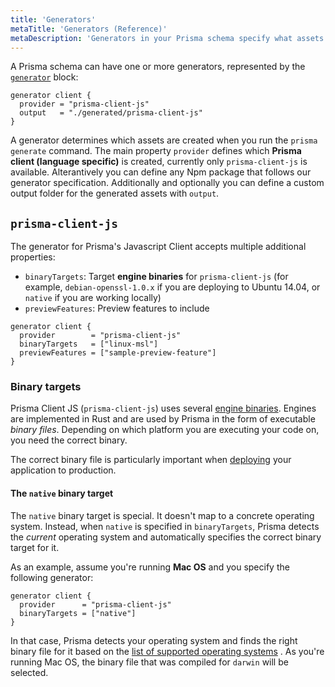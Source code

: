 ```yaml
---
title: 'Generators'
metaTitle: 'Generators (Reference)'
metaDescription: 'Generators in your Prisma schema specify what assets are generated when the `prisma generate` command is invoked. This page explains how to configure generators.'
---
```


<TopBlock>

A Prisma schema can have one or more generators, represented by the [`generator`](../../../reference/api-reference/prisma-schema-reference#generator) <span class="api"></span> block:

```prisma
generator client {
  provider = "prisma-client-js"
  output   = "./generated/prisma-client-js"
}
```

A generator determines which assets are created when you run the `prisma generate` command. The main property `provider` defines which **Prisma client (language specific)** is created, currently only `prisma-client-js` is available. Alterantively you can define any Npm package that follows our generator specification. Additionally and optionally you can define a custom output folder for the generated assets with `output`.

</TopBlock>

## `prisma-client-js`

The generator for Prisma's Javascript Client accepts multiple additional properties:

- `binaryTargets`: Target **engine binaries** for `prisma-client-js` (for example, `debian-openssl-1.0.x` if you are deploying to Ubuntu 14.04, or `native` if you are working locally)
- `previewFeatures`: Preview features to include

```prisma
generator client {
  provider        = "prisma-client-js"
  binaryTargets   = ["linux-msl"]
  previewFeatures = ["sample-preview-feature"]
}
```

### Binary targets

Prisma Client JS (`prisma-client-js`) uses several [engine binaries](https://github.com/prisma/prisma-engines). Engines are implemented in Rust and are used by Prisma in the form of executable _binary files_. Depending on which platform you are executing your code on, you need the correct binary.

The correct binary file is particularly important when [deploying](../../../guides/deployment/deployment) your application to production.

#### The `native` binary target

The `native` binary target is special. It doesn't map to a concrete operating system. Instead, when `native` is specified in `binaryTargets`, Prisma detects the _current_ operating system and automatically specifies the correct binary target for it.

As an example, assume you're running **Mac OS** and you specify the following generator:

```prisma
generator client {
  provider      = "prisma-client-js"
  binaryTargets = ["native"]
}
```

In that case, Prisma detects your operating system and finds the right binary file for it based on the [list of supported operating systems](../../../reference/api-reference/prisma-schema-reference#binarytargets-options) <span class="api"></span>. As you're running Mac OS, the binary file that was compiled for `darwin` will be selected.

